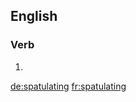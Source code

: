==English==

===Verb===
{{head|en|present participle}}

# {{present participle of|spatulate|lang=en|nocat=1}}

[[de:spatulating]]
[[fr:spatulating]]